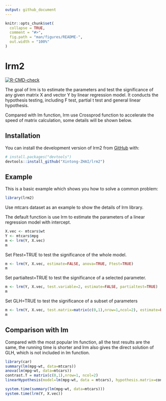 ```yaml
---
output: github_document
---
```


<!-- README.md is generated from README.Rmd. Please edit that file -->

```r
knitr::opts_chunk$set(
  collapse = TRUE,
  comment = "#>",
  fig.path = "man/figures/README-",
  out.width = "100%"
)
```

# lrm2

<!-- badges: start -->
[![R-CMD-check](https://github.com/Xintong-ZHAI/lrm2/actions/workflows/R-CMD-check.yaml/badge.svg)](https://github.com/Xintong-ZHAI/lrm2/actions/workflows/R-CMD-check.yaml)
<!-- badges: end -->

The goal of lrm is to estimate the parameters and test the significance of any given matrix X and vector Y by linear regression model. It conducts the hypothesis testing, including F test, partial t test and general linear hypothesis.

Compared with lm function, lrm use Crossprod function to accelerate the speed of matrix calculation, some details will be shown below.

## Installation

You can install the development version of lrm2 from [GitHub](https://github.com/) with:

``` r
# install.packages("devtools")
devtools::install_github("Xintong-ZHAI/lrm2")
```

## Example

This is a basic example which shows you how to solve a common problem:

```r
library(lrm2)
```

Use mtcars dataset as an example to show the details of lrm library.

The default function is use lrm to estimate the parameters of a linear regression model with intercept.
```r
X.vec <- mtcars$wt
Y <- mtcars$mpg
m <- lrm(Y, X.vec)
m
```

Set Ftest=TRUE to test the significance of the whole model.
```r
m <- lrm(Y, X.vec, estimate=FALSE, anova=TRUE, Ftest=TRUE)
m
```

Set partialtest=TRUE to test the significance of a selected parameter.
```r
m <- lrm(Y, X.vec, test.variable=2, estimate=FALSE, partialtest=TRUE)
m
```

Set GLH=TRUE to test the significance of a subset of parameters
```r
m <- lrm(Y, X.vec, test.matrix=matrix(c(0,1),nrow=1,ncol=2), estimate=FALSE, GLH=TRUE)
m
```


## Comparison with lm

Compared with the most popular lm function, all the test results are the same, the running time is shorter and lrm also gives the direct solution of GLH, which is not included in lm function.
```r
library(car)
summary(lm(mpg~wt, data=mtcars))
anova(lm(mpg~wt, data=mtcars))
contrast.T = matrix(c(0,1),nrow=1, ncol=2)
linearHypothesis(model=lm(mpg~wt, data = mtcars), hypothesis.matrix=contrast.T, rhs=c(0))
```

```r
system.time(summary(lm(mpg~wt, data=mtcars)))
system.time(lrm(Y, X.vec))
```


